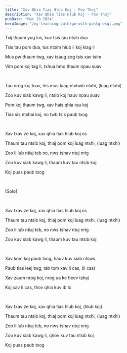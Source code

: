 ```yaml
---
title: "Xav Qhia Tias Hlub Koj - Pov Thoj"
description: "Xav Qhia Tias Hlub Koj - Pov Thoj"
pubDate: "Mar 19 2024"
heroImage: "/my-learning-path/go-with-postgresql.png"
---
```


Txij thaum yug los, kuv tsis tau ntsib dua

Tsis tau pom dua, tus ntxim hlub li koj kiag li

Mus pw thaum twg, xav tsaug zog tsis xav tsim

Vim pom koj tag li, txhua hmo thaum npau suav

<br />

Tau nrog koj tuav, tes mus luag ntxhwb ntxhi, (luag ntxhi)

Zoo kuv siab kawg li, ntsib koj hauv npau suav

Pom koj thaum twg, xav hais qhia rau koj

Tias sis ntshai koj, no twb tsis paub txog

<br />

Xav txav ze koj, xav qhia tias hlub koj os

Thaum tau ntsib koj, thiaj pom koj luag ntxhi, (luag ntxhi)

Zoo li lub ntiaj teb no, nws tshav ntuj nrig

Zoo kuv siab kawg li, thaum kuv tau ntsib koj

Koj puas paub txog

<br />

[Solo]

<br />

Xav txav ze koj, xav qhia tias hlub koj os

Thaum tau ntsib koj, thiaj pom koj luag ntxhi, (luag ntxhi)

Zoo li lub ntiaj teb, no nws tshav ntuj nrig

Zoo kuv siab kawg li, thaum kuv tau ntsib koj

<br />

Xav kom koj paub txog, hauv kuv siab ntsws

Paub tias leej twg, tab tom xav li cas, (li cas)

Xav zaum nrog koj, nrog ua ke heev tshaj

Koj xav li cas, thov qhia kuv ib lo

<br />

Xav txav ze koj, xav qhia tias hlub koj, (hlub koj)

Thaum tau ntsib koj, thiaj pom koj luag ntxhi, (luag ntxhi)

Zoo li lub ntiaj teb, no nws tshav ntuj nrig

Zoo kuv siab kawg li, qhov kuv tau ntsib koj

Koj puas paub txog
